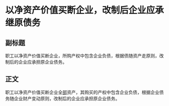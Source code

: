 # 以净资产价值买断企业，改制后企业应承继原债务
## 副标题
职工以净资产价值买断企业，所购产权中包含企业负债，根据债随资产走原则，改制后的企业应承担原企业债务。
## 正文
职工以净资产价值买断企业全<u>部</u>资产，其购买的产权中包含企业负债，根据企业债务随企业财产变动原则，改制后的企业应承担原企业债务。